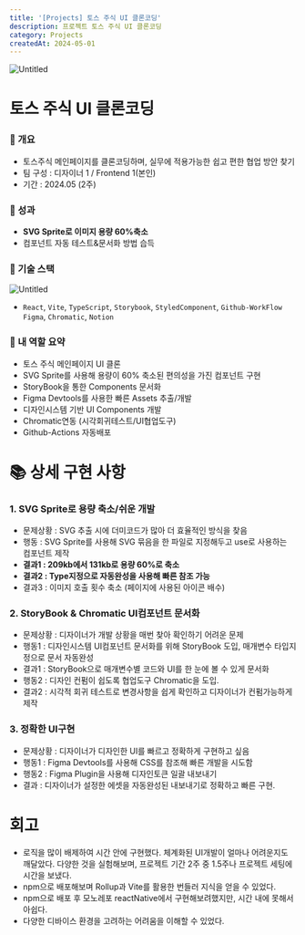 ```yaml
---
title: '[Projects] 토스 주식 UI 클론코딩'
description: 프로젝트 토스 주식 UI 클론코딩
category: Projects
createdAt: 2024-05-01
---
```

![Untitled](/assets/projects/toss/Untitled.png)

# 토스 주식 UI 클론코딩

### 📝 개요

- 토스주식 메인페이지를 클론코딩하며, 실무에 적용가능한 쉽고 편한 협업 방안 찾기
- 팀 구성 : 디자이너 1 / Frontend 1(본인)
- 기간 : 2024.05 (2주)

### 📝 성과

- **SVG Sprite로 이미지 용량 60%축소**
- 컴포넌트 자동 테스트&문서화 방법 습득

### 📝 기술 스택

![Untitled](/assets/projects/toss/Untitled%201.png)

- `React`, `Vite`, `TypeScript`, `Storybook`, `StyledComponent`, `Github-WorkFlow`
`Figma`, `Chromatic`, `Notion`

### 📝 내 역할 요약

- 토스 주식 메인페이지 UI 클론
- SVG Sprite를 사용해 용량이 60% 축소된 편의성을 가진 컴포넌트 구현
- StoryBook을 통한 Components 문서화
- Figma Devtools를 사용한 빠른 Assets 추출/개발
- 디자인시스템 기반 UI Components 개발
- Chromatic연동 (시각회귀테스트/UI협업도구)
- Github-Actions 자동배포

# 📚 상세 구현 사항

### 1. SVG Sprite로 용량 축소/쉬운 개발

- 문제상황 : SVG 추출 시에 더미코드가 많아 더 효율적인 방식을 찾음
- 행동 : SVG Sprite를 사용해 SVG 묶음을 한 파일로 지정해두고 use로 사용하는 컴포넌트 제작
- **결과1 : 209kb에서 131kb로 용량 60%로 축소**
- **결과2 : Type지정으로 자동완성을 사용해 빠른 참조 가능**
- 결과3 : 이미지 호출 횟수 축소 (페이지에 사용된 아이콘 배수)

### 2. StoryBook & Chromatic UI컴포넌트 문서화

- 문제상황 : 디자이너가 개발 상황을 매번 찾아 확인하기 어려운 문제
- 행동1 : 디자인시스템 UI컴포넌트 문서화를 위해 StoryBook 도입, 매개변수 타입지정으로 문서 자동완성
- 결과1 : StoryBook으로 매개변수별 코드와 UI를 한 눈에 볼 수 있게 문서화
- 행동2 : 디자인 컨펌이 쉽도록 협업도구 Chromatic을 도입.
- 결과2 : 시각적 회귀 테스트로 변경사항을 쉽게 확인하고 디자이너가 컨펌가능하게 제작

### 3. 정확한 UI구현

- 문제상황 : 디자이너가 디자인한 UI를 빠르고 정확하게 구현하고 싶음
- 행동1 : Figma Devtools를 사용해 CSS를 참조해 빠른 개발을 시도함
- 행동2 : Figma Plugin을 사용해 디자인토큰 일괄 내보내기
- 결과 : 디자이너가 설정한 에셋을 자동완성된 내보내기로 정확하고 빠른 구현.

# 회고

- 로직을 많이 배제하여 시간 안에 구현했다. 체계화된 UI개발이 얼마나 어려운지도 깨달았다. 다양한 것을 실험해보며, 프로젝트 기간 2주 중 1.5주나 프로젝트 세팅에 시간을 보냈다.
- npm으로 배포해보며 Rollup과 Vite를 활용한 번들러 지식을 얻을 수 있었다.
- npm으로 배포 후 모노레포 reactNative에서 구현해보려했지만, 시간 내에 못해서 아쉽다.
- 다양한 디바이스 환경을 고려하는 어려움을 이해할 수 있었다.